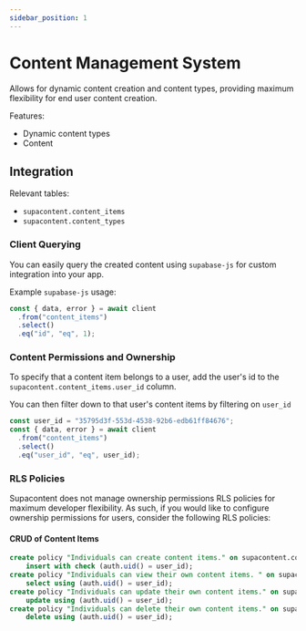 ```yaml
---
sidebar_position: 1
---
```



# Content Management System

Allows for dynamic content creation and content types, providing maximum flexibility for end user content creation.

Features:

- Dynamic content types
- Content


## Integration

Relevant tables:

- `supacontent.content_items`
- `supacontent.content_types`

### Client Querying

You can easily query the created content using `supabase-js` for custom integration into your app.

Example `supabase-js` usage:

```js
const { data, error } = await client
  .from("content_items")
  .select()
  .eq("id", "eq", 1);
```

### Content Permissions and Ownership

To specify that a content item belongs to a user, add the user's id to the `supacontent.content_items.user_id` column.

You can then filter down to that user's content items by filtering on `user_id`

```js
const user_id = "35795d3f-553d-4538-92b6-edb61ff84676";
const { data, error } = await client
  .from("content_items")
  .select()
  .eq("user_id", "eq", user_id);
```

### RLS Policies

Supacontent does not manage ownership permissions RLS policies for maximum developer flexibility. As such, if you would like to configure ownership permissions for users, consider the following RLS policies:

#### CRUD of Content Items

```sql
create policy "Individuals can create content items." on supacontent.content_items for
    insert with check (auth.uid() = user_id);
create policy "Individuals can view their own content items. " on supacontent.content_items for
    select using (auth.uid() = user_id);
create policy "Individuals can update their own content items." on supacontent.content_items for
    update using (auth.uid() = user_id);
create policy "Individuals can delete their own content items." on supacontent.content_items for
    delete using (auth.uid() = user_id);
```
